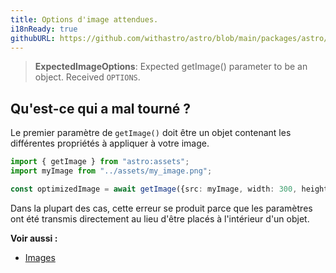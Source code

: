 ```yaml
---
title: Options d'image attendues.
i18nReady: true
githubURL: https://github.com/withastro/astro/blob/main/packages/astro/src/core/errors/errors-data.ts
---
```


> **ExpectedImageOptions**: Expected getImage() parameter to be an object. Received `OPTIONS`.

## Qu'est-ce qui a mal tourné ?
Le premier paramètre de `getImage()` doit être un objet contenant les différentes propriétés à appliquer à votre image.

```ts
import { getImage } from "astro:assets";
import myImage from "../assets/my_image.png";

const optimizedImage = await getImage({src: myImage, width: 300, height: 300});
```

Dans la plupart des cas, cette erreur se produit parce que les paramètres ont été transmis directement au lieu d'être placés à l'intérieur d'un objet.

**Voir aussi :**
-  [Images](/fr/guides/images/)
